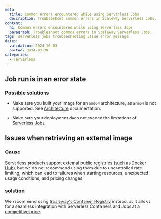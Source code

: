 ```yaml
---
meta:
  title: Common errors encountered while using Serverless Jobs
  description: Troubleshoot common errors in Scaleway Serverless Jobs.
content:
  h1: Common errors encountered while using Serverless Jobs
  paragraph: Troubleshoot common errors in Scaleway Serverless Jobs.
tags: serverless jobs troubleshooting issue error message
dates:
  validation: 2024-10-03
  posted: 2024-03-28
categories:
  - serverless
---
```


## Job run is in an error state

### Possible solutions

- Make sure you built your image for an `amd64` architecture, as `arm64` is not supported. See [Architecture](/serverless/jobs/reference-content/jobs-limitations/#Architecture) documentation.

- Make sure your deployment does not exceed the limitations of [Serverless Jobs](/serverless/jobs/reference-content/jobs-limitations/).

## Issues when retrieving an external image

### Cause

Serverless products support external public registries (such as [Docker Hub](https://hub.docker.com/)), but we do not recommend using them due to uncontrolled rate limiting, which can lead to failures when starting resources, unexpected usage conditions, and pricing changes.

### solution

We recommend using [Scaleway's Container Registry](/containers/container-registry/) instead, as it allows for a seamless integration with Serverless Containers and Jobs at a [competitive price](/faq/containerregistry/#how-am-i-billed-for-scaleway-container-registry).